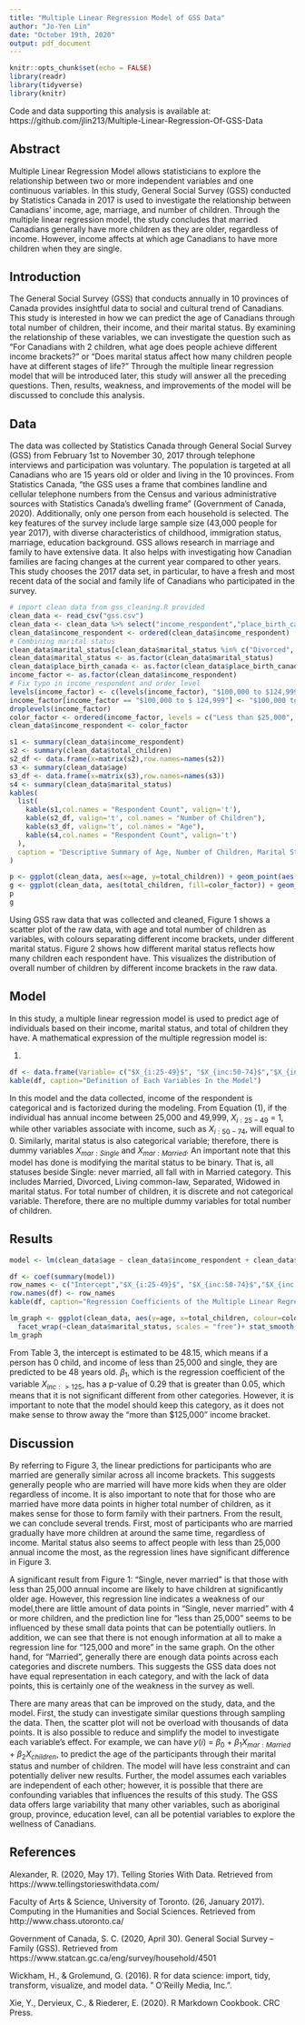 ```yaml
---
title: "Multiple Linear Regression Model of GSS Data"
author: "Jo-Yen Lin"
date: "October 19th, 2020"
output: pdf_document
---
```


```r
knitr::opts_chunk$set(echo = FALSE)
library(readr)
library(tidyverse)
library(knitr)
```
Code and data supporting this analysis is available at: https://github.com/jlin213/Multiple-Linear-Regression-Of-GSS-Data

## Abstract
  Multiple Linear Regression Model allows statisticians to explore the relationship between two or more independent variables and one continuous variables. In this study, General Social Survey (GSS) conducted by Statistics Canada in 2017 is used to investigate the relationship between Canadians' income, age, marriage, and number of children. Through the multiple linear regression model, the study concludes that married Canadians generally have more children as they are older, regardless of income. However, income affects at which age Canadians to have more children when they are single. 

## Introduction

  The General Social Survey (GSS) that conducts annually in 10 provinces of Canada provides insightful data to social and cultural trend of Canadians. This study is interested in how we can predict the age of Canadians through total number of children, their income, and their marital status. By examining the relationship of these variables, we can investigate the question such as "For Canadians with 2 children, what age does people achieve different income brackets?" or "Does marital status affect how many children people have at different stages of life?" Through the multiple linear regression model that will be introduced later, this study will answer all the preceding questions. Then, results, weakness, and improvements of the model will be discussed to conclude this analysis. 

## Data

  The data was collected by Statistics Canada through General Social Survey (GSS) from February 1st to November 30, 2017 through telephone interviews and participation was voluntary. The population is targeted at all Canadians who are 15 years old or older and living in the 10 provinces. From Statistics Canada, "the GSS uses a frame that combines landline and cellular telephone numbers from the Census and various administrative sources with Statistics Canada's dwelling frame" (Government of Canada, 2020). Additionally, only one person from each household is selected. The key features of the survey include large sample size (43,000 people for year 2017), with diverse characteristics of childhood, immigration status, marriage, education background. GSS allows research in marriage and family to have extensive data. It also helps with investigating how Canadian families are facing changes at the current year compared to other years. This study chooses the 2017 data set, in particular, to have a fresh and most recent data of the social and family life of Canadians who participated in the survey. 
  
```r
# import clean data from gss_cleaning.R provided
clean_data <- read_csv("gss.csv")
clean_data <- clean_data %>% select("income_respondent","place_birth_canada","age","total_children", "marital_status") %>% drop_na()
clean_data$income_respondent <- ordered(clean_data$income_respondent)
# Combining marital status
clean_data$marital_status[clean_data$marital_status %in% c("Divorced", "Living common-law", "Separated", "Widowed", "Married")] <- "Married"
clean_data$marital_status <- as.factor(clean_data$marital_status)
clean_data$place_birth_canada <- as.factor(clean_data$place_birth_canada)
income_factor <- as.factor(clean_data$income_respondent) 
# Fix typo in income_respondent and order level
levels(income_factor) <- c(levels(income_factor), "$100,000 to $124,999")
income_factor[income_factor == "$100,000 to $ 124,999"] <- "$100,000 to $124,999"
droplevels(income_factor)
color_factor <- ordered(income_factor, levels = c("Less than $25,000", "$25,000 to $49,999","$50,000 to $74,999","$75,000 to $99,999", "$100,000 to $124,999", "$125,000 and more"))
clean_data$income_respondent <- color_factor
```

```r
s1 <- summary(clean_data$income_respondent)
s2 <- summary(clean_data$total_children)
s2_df <- data.frame(x=matrix(s2),row.names=names(s2))
s3 <- summary(clean_data$age)
s3_df <- data.frame(x=matrix(s3),row.names=names(s3))
s4 <- summary(clean_data$marital_status)
kables(
  list(
    kable(s1,col.names = "Respondent Count", valign='t'),
    kable(s2_df, valign='t', col.names = "Number of Children"), 
    kable(s3_df, valign='t', col.names = "Age"),
    kable(s4,col.names = "Respondent Count", valign='t')
  ),
  caption = "Descriptive Summary of Age, Number of Children, Marital Status, and Income"
)
```
  
```r
p <- ggplot(clean_data, aes(x=age, y=total_children)) + geom_point(aes(colour = color_factor))+ labs(title="Figure 1", color='Income Brackets', x = "Age", y = "Total Number of Children") + facet_wrap(~marital_status)+scale_colour_manual("Respondent Income Bracket", values = c("#000033", "#FF0000", "#FF9900", "blue", "#FF3399", "#33FF00"))+   theme(text=element_text(size=11,  family="Times"))
g <- ggplot(clean_data, aes(total_children, fill=color_factor)) + geom_histogram(position ="identity", bins=8, center = 4) + facet_wrap(~marital_status) + labs(title="Figure 2", fill='Respondent Income Bracket', x = "Total Number of Children", y = "Respondent Count") + theme(text=element_text(size=11,  family="Times"))
p
g
```

Using GSS raw data that was collected and cleaned, Figure 1 shows a scatter plot of the raw data, with age and total number of children as variables, with colours separating different income brackets, under different marital status. Figure 2 shows how different marital status reflects how many children each respondent have. This visualizes the distribution of overall number of children by different income brackets in the raw data.

## Model
  
  In this study, a multiple linear regression model is used to predict age of individuals based on their income, marital status, and total of children they have. 
A mathematical expression of the multiple regression model is: 
\begin{center} $y_{i}$ = $\beta_{0}$ + $\beta_{1}$$X_{i:25-49}$ + $\beta_{2}$$X_{inc:50-74}$ + $\beta_{3}$$X_{inc:75-99}$ + $\beta_{4}$$X_{inc100-124}$ + $\beta_{5}$$X_{inc:>125}$ + $\beta_{6}$$X_{children}$ + $\beta_{7}$$X_{mar:Married}$ \end{center} (1)

```r
df <- data.frame(Variable= c("$X_{i:25-49}$", "$X_{inc:50-74}$","$X_{inc:75-99}$", "$X_{inc:100-124}$", "$X_{inc:>125}$", "$X_{children}$", "$X_{mar:Married}$"), Definition = c("Respondent's income is between 25,000 and 49,999", "Respondent's income is between 50,000 and 74,999", "Respondent's income is between 75,000 and 99,999", "Respondent's income is between 100,000 and 124,999", "Respondent's income is more than 125,000", "Total number of children","Marital status: Married, Divorced, Living common-law, Separated, Widowed"))
kable(df, caption="Definition of Each Variables In the Model")
```

In this model and the data collected, income of the respondent is categorical and is factorized during the modeling. From Equation (1), if the individual has annual income between 25,000 and 49,999, $X_{i:25-49}$ = 1, while other variables associate with income, such as $X_{i:50-74}$, will equal to 0. Similarly, marital status is also categorical variable; therefore, there is dummy variables $X_{mar:Single}$ and $X_{mar:Married}$. An important note that this model has done is modifying the marital status to be binary. That is, all statuses beside Single: never married, all fall with in Married category. This includes Married, Divorced, Living common-law, Separated, Widowed in marital status. For total number of children, it is discrete and not categorical variable. Therefore, there are no multiple dummy variables for total number of children.   
 
## Results

```r
model <- lm(clean_data$age ~ clean_data$income_respondent + clean_data$total_children + clean_data$marital_status)
```

```r
df <- coef(summary(model))
row_names <- c("Intercept","$X_{i:25-49}$", "$X_{inc:50-74}$","$X_{inc:75-99}$", "$X_{inc:100-124}$", "$X_{inc:>125}$", "$X_{children}$", "$X_{mar:Married}$")
row.names(df) <- row_names
kable(df, caption="Regression Coefficients of the Multiple Linear Regression")
```

```r
lm_graph <- ggplot(clean_data, aes(y=age, x=total_children, colour=color_factor))+geom_point(alpha = 0.5)+
  facet_wrap(~clean_data$marital_status, scales = "free")+ stat_smooth(method="lm", formula = y~x ,se=FALSE)+ labs(x ="Total number of children", y="Age") + scale_colour_manual("Respondent Income Bracket", values = c("#000033", "#FF0000", "#FF9900", "blue", "#FF3399", "#33FF00")) + ggtitle("Figure 3")+theme(text=element_text(size=11,  family="Times"))
lm_graph
````

  From Table 3, the intercept is estimated to be 48.15, which means if a person has 0 child, and income of less than 25,000 and single, they are predicted to be 48 years old. $\beta_{1}$, which is the regression coefficient of the variable $X_{inc:>125}$, has a p-value of 0.29 that is greater than 0.05, which means that it is not significant different from other categories. However, it is important to note that the model should keep this category, as it does not make sense to throw away the "more than $125,000" income bracket. 

## Discussion

  By referring to Figure 3, the linear predictions for participants who are married are generally similar across all income brackets. This suggests generally people who are married will have more kids when they are older regardless of income. It is also important to note that for those who are married have more data points in higher total number of children, as it makes sense for those to form family with their partners. From the result, we can conclude several trends. First, most of participants who are married gradually have more children at around the same time, regardless of income. Marital status also seems to affect people with less than 25,000 annual income the most, as the regression lines have significant difference in Figure 3.
  
  A significant result from Figure 1: "Single, never married" is that those with less than 25,000 annual income are likely to have children at significantly older age. However, this regression line indicates a weakness of our model,there are little amount of data points in "Single, never married" with 4 or more children, and the prediction line for "less than 25,000" seems to be influenced by these small data points that can be potentially outliers. In addition, we can see that there is not enough information at all to make a regression line for "125,000 and more" in the same graph. On the other hand, for "Married", generally there are enough data points across each categories and discrete numbers. This suggests the GSS data does not have equal representation in each category, and with the lack of data points, this is certainly one of the weakness in the survey as well.
  
  There are many areas that can be improved on the study, data, and the model. First, the study can investigate similar questions through sampling the data. Then, the scatter plot will not be overload with thousands of data points. It is also possible to reduce and simplify the model to investigate each variable's effect. For example, we can have $y(i)$ = $\beta_{0}$ + $\beta_{1}$$X_{mar:Married}$ + $\beta_{2}$$X_{children}$, to predict the age of the participants through their marital status and number of children. The model will have less constraint and can potentially deliver new results. Further, the model assumes each variables are independent of each other; however, it is possible that there are confounding variables that influences the results of this study. The GSS data offers large variability that many other variables, such as aboriginal group, province, education level, can all be potential variables to explore the wellness of Canadians.  

## References

Alexander, R. (2020, May 17). Telling Stories With Data. Retrieved from https://www.tellingstorieswithdata.com/

Faculty of Arts & Science, University of Toronto. (26, January 2017). Computing in the Humanities and Social Sciences. Retrieved from http://www.chass.utoronto.ca/

Government of Canada, S. C. (2020, April 30). General Social Survey – Family (GSS). Retrieved from https://www.statcan.gc.ca/eng/survey/household/4501

Wickham, H., & Grolemund, G. (2016). R for data science: import, tidy, transform, visualize, and model data. " O'Reilly Media, Inc.".

Xie, Y., Dervieux, C., & Riederer, E. (2020). R Markdown Cookbook. CRC Press.



